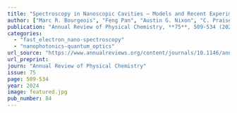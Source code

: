 ```yaml
---
title: "Spectroscopy in Nanoscopic Cavities – Models and Recent Experiments"
author: ["Marc R. Bourgeois", "Feng Pan", "Austin G. Nixon", "C. Praise Anyanwu", "Jennifer A. Dionne", "Randall H. Goldsmith", "David J. Masiello"]
publication: "Annual Review of Physical Chemistry, **75**, 509-534 (2024)"
categories:
  - "fast_electron_nano-spectroscopy"
  - "nanophotonics-quantum_optics"
url_source: "https://www.annualreviews.org/content/journals/10.1146/annurev-physchem-083122-125525"
url_preprint: 
journ: "Annual Review of Physical Chemistry"
issue: 75
page: 509-534
year: 2024
image: featured.jpg
pub_number: 84
---
```

